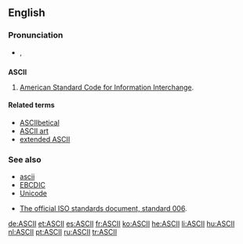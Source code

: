 ==English==

===Pronunciation===
* {{IPA|[ˈæski]}}, {{SAMPA|/"{ski/}}

==={{acronym}}===
{{wikipedia}}
'''ASCII'''

# {{computing}} [[American Standard Code for Information Interchange]].

====Related terms====
* [[ASCIIbetical]]
* [[ASCII art]]
* [[extended ASCII]]

===See also===
* [[ascii]]
* [[EBCDIC]]
* [[Unicode]]

* [http://www.itscj.ipsj.or.jp/ISO-IR/006.pdf The official ISO standards document, standard 006].

[[de:ASCII]]
[[et:ASCII]]
[[es:ASCII]]
[[fr:ASCII]]
[[ko:ASCII]]
[[he:ASCII]]
[[li:ASCII]]
[[hu:ASCII]]
[[nl:ASCII]]
[[pt:ASCII]]
[[ru:ASCII]]
[[tr:ASCII]]